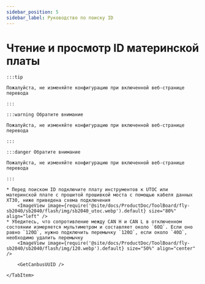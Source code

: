```yaml
---
sidebar_position: 5
sidebar_label: Руководство по поиску ID
---
```







# Чтение и просмотр ID материнской платы

    :::tip

    Пожалуйста, не изменяйте конфигурацию при включенной веб-странице перевода

    :::

    :::warning Обратите внимание

    Пожалуйста, не изменяйте конфигурацию при включенной веб-странице перевода

    :::

    :::danger Обратите внимание

    Пожалуйста, не изменяйте конфигурацию при включенной веб-странице перевода

    :::

<Tabs>
    <TabItem value="can" label="Получение UUID CANBus">

    * Перед поиском ID подключите плату инструментов к UTOC или материнской плате с прошитой прошивкой моста с помощью кабеля данных XT30, ниже приведена схема подключения
        <ImageView image={require('@site/docs/ProductDoc/ToolBoard/fly-sb2040/sb2040/flash/img/sb2040_utoc.webp').default} size="80%" align="left" />
    * Убедитесь, что сопротивление между CAN H и CAN L в отключенном состоянии измеряется мультиметром и составляет около `60Ω`. Если оно равно `120Ω`, нужно подключить перемычку `120Ω`, если около `40Ω`, необходимо удалить перемычку
        <ImageView image={require('@site/docs/ProductDoc/ToolBoard/fly-sb2040/sb2040/flash/img/120.webp').default} size="50%" align="center" />
    
        <GetCanbusUUID />

    </TabItem>
</Tabs>